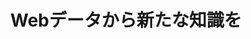 ﻿---
title: "Webデータから新たな知識を"
category: "情報理工"
vol: "74"
interviewee: "村田 剛志"
url: ""
tags: []
pdf: "74-4-murata.pdf"
facephoto: ""
career: ""
preface: "今日、SNS や質問サイトといったさまざまな Webサービスが普及している。このようなサイ トでは、サービスの質を高めるためにさまざまな 技術が使われている。 その技術の一つに、村田研究室が研究してい るWeb構造マイニングと呼ばれるものがある。 Web から得られる大量のデータをコンピュータ で処理することにより、新たな知識を得ようとい うものだ。本稿では村田研究室が行ってきた数多 くの研究の中から、コミュニティ抽出とリンク予 測について紹介しよう。"
---
